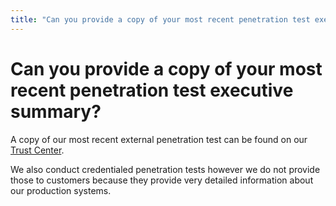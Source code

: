 ```yaml
---
title: "Can you provide a copy of your most recent penetration test executive summary?"
---
```


# Can you provide a copy of your most recent penetration test executive summary?

A copy of our most recent external penetration test can be found on our [Trust Center](https://app.vanta.com/assemblyai/trust/7n80syl8zln1bn1qm3x8eg).

We also conduct credentialed penetration tests however we do not provide those to customers because they provide very detailed information about our production systems.